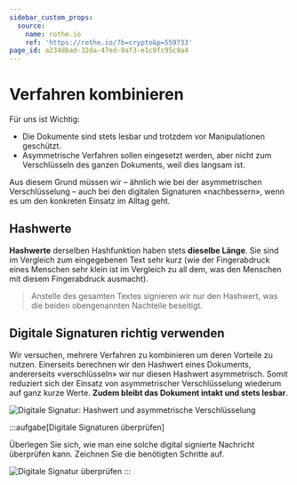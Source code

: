 ```yaml
---
sidebar_custom_props:
  source:
    name: rothe.io
    ref: 'https://rothe.io/?b=crypto&p=559733'
page_id: a234dbad-32da-47ed-9af3-e1c9fc95c9a4
---
```


# Verfahren kombinieren

Für uns ist Wichtig:
- Die Dokumente sind stets lesbar und trotzdem vor Manipulationen geschützt.
- Asymmetrische Verfahren sollen eingesetzt werden, aber nicht zum Verschlüsseln des ganzen Dokuments, weil dies langsam ist.

Aus diesem Grund müssen wir – ähnlich wie bei der asymmetrischen Verschlüsselung – auch bei den digitalen Signaturen «nachbessern», wenn es um den konkreten Einsatz im Alltag geht.

## Hashwerte
**Hashwerte** derselben Hashfunktion haben stets **dieselbe Länge**. Sie sind im Vergleich zum eingegebenen Text sehr kurz (wie der Fingerabdruck eines Menschen sehr klein ist im Vergleich zu all dem, was den Menschen mit diesem Fingerabdruck ausmacht).

> Anstelle des gesamten Textes signieren wir nur den Hashwert, was die beiden obengenannten Nachteile beseitigt.

## Digitale Signaturen richtig verwenden
Wir versuchen, mehrere Verfahren zu kombinieren um deren Vorteile zu nutzen. Einerseits berechnen wir den Hashwert eines Dokuments, andererseits «verschlüsseln» wir nur diesen Hashwert asymmetrisch. Somit reduziert sich der Einsatz von asymmetrischer Verschlüsselung wiederum auf ganz kurze Werte. **Zudem bleibt das Dokument intakt und stets lesbar**.


![Digitale Signatur: Hashwert und asymmetrische Verschlüsselung](images/hash-asymm-signature-binary.svg)

:::aufgabe[Digitale Signaturen überprüfen]
<Answer type="state" id="cd131599-9400-4ba6-9ef2-688b4b1ea20a" />

Überlegen Sie sich, wie man eine solche digital signierte Nachricht überprüfen kann. Zeichnen Sie die benötigten Schritte auf.

<Answer type="text" id="99cd9f5a-6715-44a8-89cf-c79770c0740b" />

<Solution id="5bacd9c8-2222-47c2-bc1d-e90116caf1d0">

![Digitale Signatur überprüfen](images/hash-asymm-signature-verification-binary.svg)
</Solution>
:::



